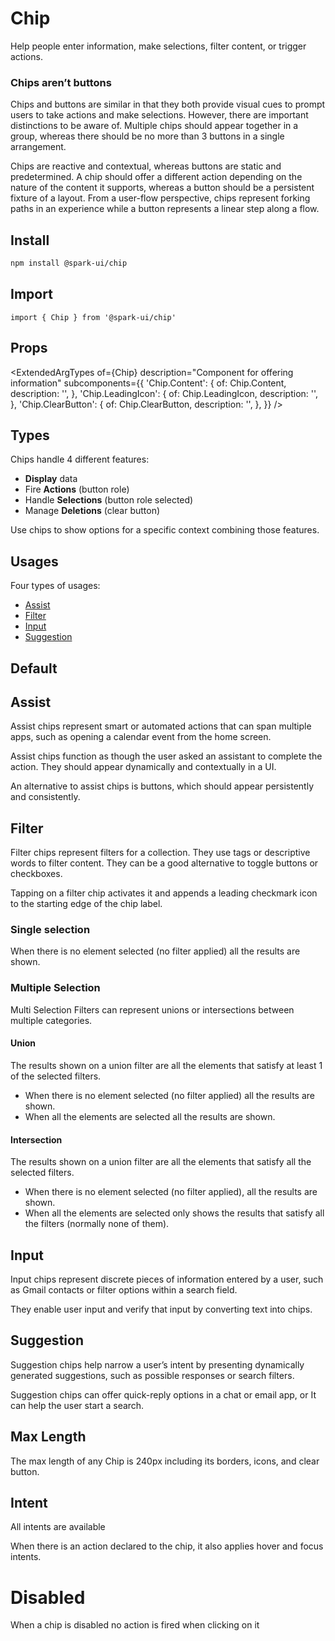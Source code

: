 


<Meta of={stories} />

# Chip

Help people enter information, make selections, filter content, or trigger actions.

### Chips aren’t buttons

<Callout kind="warning">
  Chips and buttons are similar in that they both provide visual cues to prompt users to take
  actions and make selections. However, there are important distinctions to be aware of.
</Callout>

<Callout kind="warning">
  Multiple chips should appear together in a group, whereas there should be no more than 3 buttons
  in a single arrangement.
</Callout>

Chips are reactive and contextual, whereas buttons are static and predetermined.
A chip should offer a different action depending on the nature of the content it supports,
whereas a button should be a persistent fixture of a layout.
From a user-flow perspective,
chips represent forking paths in an experience while a button represents a linear step along a flow.

## Install

```sh
npm install @spark-ui/chip
```

## Import

```tsx
import { Chip } from '@spark-ui/chip'
```

## Props

<ExtendedArgTypes
  of={Chip}
  description="Component for offering information"
  subcomponents={{
    'Chip.Content': {
      of: Chip.Content,
      description: '',
    },
    'Chip.LeadingIcon': {
      of: Chip.LeadingIcon,
      description: '',
    },
    'Chip.ClearButton': {
      of: Chip.ClearButton,
      description: '',
    },
  }}
/>

## Types

Chips handle 4 different features:

- **Display** data
- Fire **Actions** (button role)
- Handle **Selections** (button role selected)
- Manage **Deletions** (clear button)

Use chips to show options for a specific context combining those features.

## Usages

Four types of usages:

- [Assist](#assist)
- [Filter](#filter)
- [Input](#input)
- [Suggestion](#suggestion)

## Default

<Canvas of={stories.Default} />

## Assist

Assist chips represent smart or automated actions that can span multiple apps,
such as opening a calendar event from the home screen.

Assist chips function as though the user asked an assistant to complete the action.
They should appear dynamically and contextually in a UI.

An alternative to assist chips is buttons, which should appear persistently and consistently.

<Canvas of={stories.AssistEvent} />

## Filter

Filter chips represent filters for a collection.
They use tags or descriptive words to filter content.
They can be a good alternative to toggle buttons or checkboxes.

Tapping on a filter chip activates it and appends a leading checkmark icon to the starting edge of the chip label.

### Single selection

<Canvas of={stories.SingleSelectionFilter} />

When there is no element selected (no filter applied) all the results are shown.

### Multiple Selection

Multi Selection Filters can represent unions or intersections between multiple categories.

#### Union

The results shown on a union filter are all the elements that satisfy at least 1 of the selected filters.

<Canvas of={stories.UnionFilter} />

- When there is no element selected (no filter applied) all the results are shown.
- When all the elements are selected all the results are shown.

#### Intersection

The results shown on a union filter are all the elements that satisfy all the selected filters.

<Canvas of={stories.IntersectionFilter} />

- When there is no element selected (no filter applied), all the results are shown.
- When all the elements are selected only shows the results that
  satisfy all the filters (normally none of them).

## Input

Input chips represent discrete pieces of information entered by a user, such as Gmail contacts or filter options within a search field.

They enable user input and verify that input by converting text into chips.

<Canvas of={stories.Input} />

## Suggestion

Suggestion chips help narrow a user’s intent by presenting dynamically generated suggestions, such as possible responses or search filters.

<Canvas of={stories.Suggestion} />

Suggestion chips can offer quick-reply options in a chat or email app, or It can help the user start a search.

## Max Length

The max length of any Chip is 240px including its borders, icons, and clear button.

<Canvas of={stories.MaxLength} />

## Intent

All intents are available

<Canvas of={stories.DefaultIntent} />

When there is an action declared to the chip, it also applies hover and focus intents.

<Canvas of={stories.ActionIntent} />

# Disabled

When a chip is disabled no action is fired when clicking on it

<Canvas of={stories.Disabled} />
